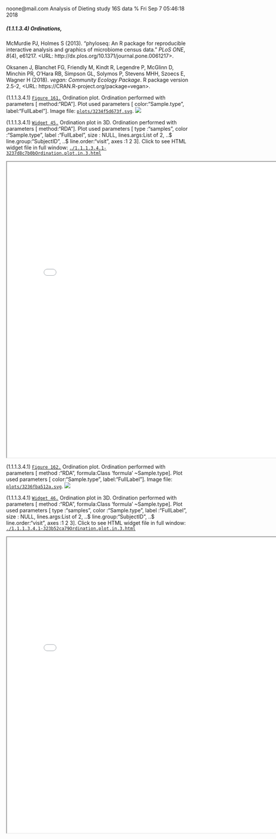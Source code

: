 noone@mail.com
Analysis of Dieting study 16S data
% Fri Sep  7 05:46:18 2018



##### \(1.1.1.3.4\) Ordinations, 



McMurdie PJ, Holmes S (2013). “phyloseq: An R package for reproducible interactive analysis and graphics of microbiome census
data.” _PLoS ONE_, *8*(4), e61217. <URL: http://dx.plos.org/10.1371/journal.pone.0061217>.


Oksanen J, Blanchet FG, Friendly M, Kindt R, Legendre P, McGlinn D, Minchin PR, O'Hara RB, Simpson GL, Solymos P, Stevens MHH,
Szoecs E, Wagner H (2018). _vegan: Community Ecology Package_. R package version 2.5-2, <URL:
https://CRAN.R-project.org/package=vegan>.





\(1.1.1.3.4.1\) <a name="figure.161"></a>[`Figure 161.`](#figure.161) Ordination plot. Ordination performed with parameters [ method:"RDA"]. 
               Plot used parameters [ color:"Sample.type", label:"FullLabel"].  Image file: [`plots/3234f5d673f.svg`](plots/3234f5d673f.svg).
![](plots/3234f5d673f.svg)




\(1.1.1.3.4.1\) <a name="widget.45"></a>[`Widget 45.`](#widget.45) Ordination plot in 3D. Ordination performed with parameters [ method:"RDA"]. 
               Plot used parameters [ type      :"samples", color     :"Sample.type", label     :"FullLabel", size      : NULL, lines.args:List of 2,  ..$ line.group:"SubjectID",  ..$ line.order:"visit", axes      :1 2 3]. Click to see HTML widget file in full window: [`./1.1.1.3.4.1-3237d8c7b0bOrdination.plot.in.3.html`](./1.1.1.3.4.1-3237d8c7b0bOrdination.plot.in.3.html)



<iframe src="./1.1.1.3.4.1-3237d8c7b0bOrdination.plot.in.3.html" width="800" height="800"> </iframe>




\(1.1.1.3.4.1\) <a name="figure.162"></a>[`Figure 162.`](#figure.162) Ordination plot. Ordination performed with parameters [ method :"RDA", formula:Class 'formula' ~Sample.type]. 
               Plot used parameters [ color:"Sample.type", label:"FullLabel"].  Image file: [`plots/3236fba512a.svg`](plots/3236fba512a.svg).
![](plots/3236fba512a.svg)




\(1.1.1.3.4.1\) <a name="widget.46"></a>[`Widget 46.`](#widget.46) Ordination plot in 3D. Ordination performed with parameters [ method :"RDA", formula:Class 'formula' ~Sample.type]. 
               Plot used parameters [ type      :"samples", color     :"Sample.type", label     :"FullLabel", size      : NULL, lines.args:List of 2,  ..$ line.group:"SubjectID",  ..$ line.order:"visit", axes      :1 2 3]. Click to see HTML widget file in full window: [`./1.1.1.3.4.1-323b52ca79Ordination.plot.in.3.html`](./1.1.1.3.4.1-323b52ca79Ordination.plot.in.3.html)



<iframe src="./1.1.1.3.4.1-323b52ca79Ordination.plot.in.3.html" width="800" height="800"> </iframe>